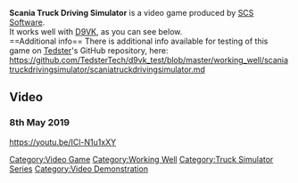 <strong>Scania Truck Driving Simulator</strong> is a video game produced by [[SCS Software]].
<br />
It works well with [[D9VK]], as you can see below.
<br />
==Additional info==
There is additional info available for testing of this game on [[User:Tedster|Tedster]]'s GitHub repository, here:
<br />
https://github.com/TedsterTech/d9vk_test/blob/master/working_well/scaniatruckdrivingsimulator/scaniatruckdrivingsimulator.md
==Video==
===8th May 2019===
<youtube>https://youtu.be/ICl-N1u1xXY</youtube>

[[Category:Video Game]]
[[Category:Working Well]]
[[Category:Truck Simulator Series]]
[[Category:Video Demonstration]]
